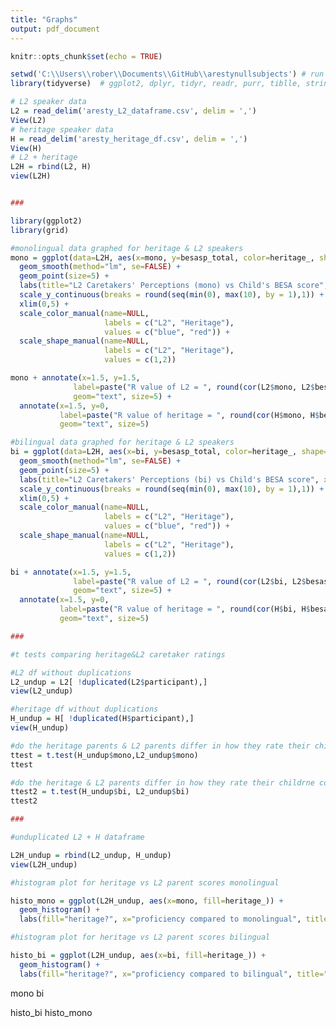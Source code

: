 ```yaml
---
title: "Graphs"
output: pdf_document
---
```


```r
knitr::opts_chunk$set(echo = TRUE)
```


```r
setwd('C:\\Users\\rober\\Documents\\GitHub\\arestynullsubjects') # run with Ctrl + Enter
library(tidyverse)  # ggplot2, dplyr, tidyr, readr, purr, tiblle, stringr, forcats

# L2 speaker data
L2 = read_delim('aresty_L2_dataframe.csv', delim = ',') 
View(L2)
# heritage speaker data
H = read_delim('aresty_heritage_df.csv', delim = ',')
View(H)
# L2 + heritage
L2H = rbind(L2, H)
view(L2H)


###

library(ggplot2)
library(grid)

#monolingual data graphed for heritage & L2 speakers
mono = ggplot(data=L2H, aes(x=mono, y=besasp_total, color=heritage_, shape=heritage_)) +
  geom_smooth(method="lm", se=FALSE) +
  geom_point(size=5) +
  labs(title="L2 Caretakers' Perceptions (mono) vs Child's BESA score", x="Parent's perception against monolinguals", y="Child's BESA score", shape="heritage?") +  
  scale_y_continuous(breaks = round(seq(min(0), max(10), by = 1),1)) +
  xlim(0,5) +
  scale_color_manual(name=NULL,
                     labels = c("L2", "Heritage"),
                     values = c("blue", "red")) +
  scale_shape_manual(name=NULL,
                     labels = c("L2", "Heritage"),
                     values = c(1,2))

mono + annotate(x=1.5, y=1.5, 
              label=paste("R value of L2 = ", round(cor(L2$mono, L2$besasp_total),2)), 
              geom="text", size=5) +
  annotate(x=1.5, y=0, 
           label=paste("R value of heritage = ", round(cor(H$mono, H$besasp_total),2)), 
           geom="text", size=5)

#bilingual data graphed for heritage & L2 speakers
bi = ggplot(data=L2H, aes(x=bi, y=besasp_total, color=heritage_, shape=heritage_)) +
  geom_smooth(method="lm", se=FALSE) +
  geom_point(size=5) +
  labs(title="L2 Caretakers' Perceptions (bi) vs Child's BESA score", x="Parent's perception against bilinguals", y="Child's BESA score", shape="heritage?") +  
  scale_y_continuous(breaks = round(seq(min(0), max(10), by = 1),1)) +
  xlim(0,5) +
  scale_color_manual(name=NULL,
                     labels = c("L2", "Heritage"),
                     values = c("blue", "red")) +
  scale_shape_manual(name=NULL,
                     labels = c("L2", "Heritage"),
                     values = c(1,2))

bi + annotate(x=1.5, y=1.5, 
              label=paste("R value of L2 = ", round(cor(L2$bi, L2$besasp_total),2)), 
              geom="text", size=5) +
  annotate(x=1.5, y=0, 
           label=paste("R value of heritage = ", round(cor(H$bi, H$besasp_total),2)), 
           geom="text", size=5)

###

#t tests comparing heritage&L2 caretaker ratings

#L2 df without duplications
L2_undup = L2[ !duplicated(L2$participant),]
view(L2_undup)

#heritage df without duplications
H_undup = H[ !duplicated(H$participant),]
view(H_undup)

#do the heritage parents & L2 parents differ in how they rate their children compared to monolinguals?
ttest = t.test(H_undup$mono,L2_undup$mono)
ttest

#do the heritage & L2 parents differ in how they rate their childrne compared to bilinguals?
ttest2 = t.test(H_undup$bi, L2_undup$bi)
ttest2

###

#unduplicated L2 + H dataframe

L2H_undup = rbind(L2_undup, H_undup)
view(L2H_undup)

#histogram plot for heritage vs L2 parent scores monolingual

histo_mono = ggplot(L2H_undup, aes(x=mono, fill=heritage_)) +
  geom_histogram() +
  labs(fill="heritage?", x="proficiency compared to monolingual", title="Heritage vs L2 Children's proficiency scores compared to monolinguals")

#histogram plot for heritage vs L2 parent scores bilingual

histo_bi = ggplot(L2H_undup, aes(x=bi, fill=heritage_)) +
  geom_histogram() +
  labs(fill="heritage?", x="proficiency compared to bilingual", title="Heritage vs L2 Children's proficiency scores compared to monolinguals")
```

mono
bi

histo_bi
histo_mono